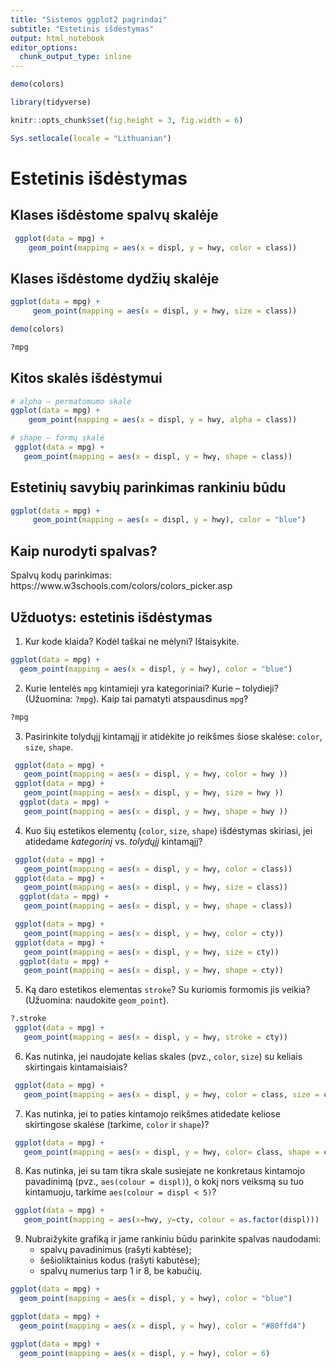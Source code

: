 ```yaml
---
title: "Sistemos ggplot2 pagrindai"
subtitle: "Estetinis išdėstymas"
output: html_notebook
editor_options: 
  chunk_output_type: inline
---
```

```r
demo(colors)
```


```r
library(tidyverse)

knitr::opts_chunk$set(fig.height = 3, fig.width = 6)

Sys.setlocale(locale = "Lithuanian")
```

Estetinis išdėstymas
============================================================================= 

Klases išdėstome spalvų skalėje
----------------------------------------------------------------------------- 

```r
 ggplot(data = mpg) + 
    geom_point(mapping = aes(x = displ, y = hwy, color = class)) 
```

Klases išdėstome dydžių skalėje
----------------------------------------------------------------------------- 

```r
ggplot(data = mpg) + 
     geom_point(mapping = aes(x = displ, y = hwy, size = class)) 
```

```r
demo(colors)

```

```r
?mpg
```

Kitos skalės išdėstymui
----------------------------------------------------------------------------- 

```r
# alpha – permatomumo skalė
ggplot(data = mpg) + 
    geom_point(mapping = aes(x = displ, y = hwy, alpha = class)) 
```
```r
# shape – formų skalė
 ggplot(data = mpg) +
   geom_point(mapping = aes(x = displ, y = hwy, shape = class)) 
```

Estetinių savybių parinkimas rankiniu būdu
----------------------------------------------------------------------------- 

```r
ggplot(data = mpg) + 
     geom_point(mapping = aes(x = displ, y = hwy), color = "blue") 
```

Kaip nurodyti spalvas?
----------------------------------------------------------------------------- 
Spalvų kodų parinkimas:
https://www.w3schools.com/colors/colors_picker.asp



Užduotys: estetinis išdėstymas
----------------------------------------------------------------------------- 

1. Kur kode klaida? Kodėl taškai ne mėlyni? Ištaisykite.

```r
ggplot(data = mpg) + 
  geom_point(mapping = aes(x = displ, y = hwy), color = "blue")
```

2. Kurie lentelės `mpg` kintamieji yra kategoriniai? Kurie – tolydieji? (Užuomina: `?mpg`). Kaip tai pamatyti atspausdinus `mpg`?

```r
?mpg
```

3. Pasirinkite tolydųjį kintamąjį ir atidėkite jo reikšmes šiose skalėse: `color`, `size`, `shape`. 

```r
 ggplot(data = mpg) +
   geom_point(mapping = aes(x = displ, y = hwy, color = hwy )) 
 ggplot(data = mpg) +
   geom_point(mapping = aes(x = displ, y = hwy, size = hwy )) 
  ggplot(data = mpg) +
   geom_point(mapping = aes(x = displ, y = hwy, shape = hwy )) 
```

4. Kuo šių estetikos elementų (`color`, `size`, `shape`) išdėstymas skiriasi, jei atidedame *kategorinį* vs. *tolydųjį* kintamąjį? 


```r
 ggplot(data = mpg) +
   geom_point(mapping = aes(x = displ, y = hwy, color = class)) 
 ggplot(data = mpg) +
   geom_point(mapping = aes(x = displ, y = hwy, size = class)) 
  ggplot(data = mpg) +
   geom_point(mapping = aes(x = displ, y = hwy, shape = class)) 
```
```r
 ggplot(data = mpg) +
   geom_point(mapping = aes(x = displ, y = hwy, color = cty)) 
 ggplot(data = mpg) +
   geom_point(mapping = aes(x = displ, y = hwy, size = cty)) 
  ggplot(data = mpg) +
   geom_point(mapping = aes(x = displ, y = hwy, shape = cty)) 
```


5. Ką daro estetikos elementas `stroke`? Su kuriomis formomis jis veikia? (Užuomina: naudokite `geom_point`).

```r
?.stroke
 ggplot(data = mpg) +
   geom_point(mapping = aes(x = displ, y = hwy, stroke = cty)) 

```


6. Kas nutinka, jei naudojate kelias skales (pvz., `color`, `size`) su keliais skirtingais kintamaisiais?

```r
 ggplot(data = mpg) +
   geom_point(mapping = aes(x = displ, y = hwy, color = class, size = cty)) 
```

7. Kas nutinka, jei to paties kintamojo reikšmes atidedate keliose skirtingose skalėse (tarkime, `color` ir `shape`)?

```r
 ggplot(data = mpg) +
   geom_point(mapping = aes(x = displ, y = hwy, color= class, shape = class)) 
```

8. Kas nutinka, jei su tam tikra skale susiejate ne konkretaus kintamojo pavadinimą (pvz., `aes(colour = displ)`), o kokį nors veiksmą su tuo kintamuoju, tarkime `aes(colour = displ < 5)`?

```r
 ggplot(data = mpg) +
   geom_point(mapping = aes(x=hwy, y=cty, colour = as.factor(displ))) 
```

9. Nubraižykite grafiką ir jame rankiniu būdu parinkite spalvas naudodami:
    * spalvų pavadinimus (rašyti kabtėse);
    * šešioliktainius kodus (rašyti kabutėse);
    * spalvų numerius tarp 1 ir 8, be kabučių.
    
```r
ggplot(data = mpg) + 
  geom_point(mapping = aes(x = displ, y = hwy), color = "blue")

ggplot(data = mpg) + 
  geom_point(mapping = aes(x = displ, y = hwy), color = "#80ffd4")

ggplot(data = mpg) + 
  geom_point(mapping = aes(x = displ, y = hwy), color = 6)


```
    
